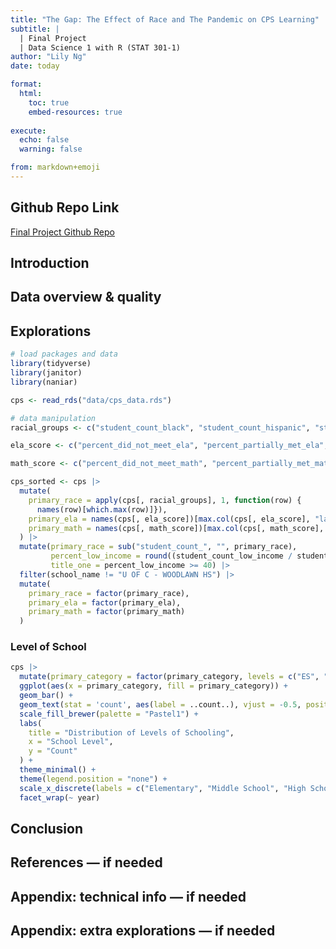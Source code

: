 ```yaml
---
title: "The Gap: The Effect of Race and The Pandemic on CPS Learning"
subtitle: |
  | Final Project 
  | Data Science 1 with R (STAT 301-1)
author: "Lily Ng"
date: today

format:
  html:
    toc: true
    embed-resources: true
    
execute:
  echo: false
  warning: false

from: markdown+emoji 
---
```


::: {.callout-tip icon="false"}
## Github Repo Link

[Final Project Github Repo](https://github.com/stat301-1-2023-fall/final-project-1-lilyng3)
:::

## Introduction

## Data overview & quality

## Explorations

```r
# load packages and data
library(tidyverse)
library(janitor)
library(naniar)

cps <- read_rds("data/cps_data.rds")
```

```r
# data manipulation
racial_groups <- c("student_count_black", "student_count_hispanic", "student_count_white", "student_count_asian", "student_count_native_american", "student_count_other_ethnicity","student_count_asian_pacific_islander", "student_count_multi", "student_count_hawaiian_pacific_islander", "student_count_ethnicity_not_available")

ela_score <- c("percent_did_not_meet_ela", "percent_partially_met_ela", "percent_approached_ela", "percent_met_ela", "percent_exceeded_ela", "percent_met_or_exceeded_ela")

math_score <- c("percent_did_not_meet_math", "percent_partially_met_math", "percent_approached_math", "percent_met_math", "percent_exceeded_math", "percent_met_or_exceeded_math")

cps_sorted <- cps |> 
  mutate(
    primary_race = apply(cps[, racial_groups], 1, function(row) {
      names(row)[which.max(row)]}),
    primary_ela = names(cps[, ela_score])[max.col(cps[, ela_score], "last")],
    primary_math = names(cps[, math_score])[max.col(cps[, math_score], "last")]
  ) |> 
  mutate(primary_race = sub("student_count_", "", primary_race),
         percent_low_income = round((student_count_low_income / student_count_total) * 100, 1),
         title_one = percent_low_income >= 40) |>
  filter(school_name != "U OF C - WOODLAWN HS") |> 
  mutate(
    primary_race = factor(primary_race),
    primary_ela = factor(primary_ela),
    primary_math = factor(primary_math)
  )
```

### Level of School
```r
cps |> 
  mutate(primary_category = factor(primary_category, levels = c("ES", "MS", "HS"))) |> 
  ggplot(aes(x = primary_category, fill = primary_category)) +
  geom_bar() + 
  geom_text(stat = 'count', aes(label = ..count..), vjust = -0.5, position = position_stack(vjust = 0.5)) +
  scale_fill_brewer(palette = "Pastel1") +
  labs(
    title = "Distribution of Levels of Schooling",
    x = "School Level",
    y = "Count"
  ) +
  theme_minimal() +
  theme(legend.position = "none") +
  scale_x_discrete(labels = c("Elementary", "Middle School", "High School")) +
  facet_wrap(~ year)
```


## Conclusion

## References — if needed

## Appendix: technical info — if needed

## Appendix: extra explorations — if needed
